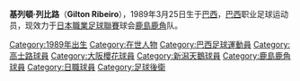 {{Football player infobox
| image = [[Image:Replace_this_image_male.svg|150px]]  <!-- only free-content images are allowed for depicting living people - see [[WP:NONFREE|WP:NONFREE]] --> |
| playername= 基列頓
| fullname = Gilton Ribeiro
| dateofbirth = {{birth date and age|1989|3|25}}
| cityofbirth =
| countryofbirth = [[巴西|巴西]]
| height = {{height|m=1.84}} 
| currentclub  = [[鹿島鹿角|鹿島鹿角]]
| clubnumber = 5
| position = [[後衛_(足球)|後衛]]
| youthyears = 2007
| youthclubs = [[高士路|高士路]]
| years = 2008<br />2008<br />2008-<br />2008<br />2009<br />2010-
| clubs = {{tsl|en|Porto Alegre Futebol Clube||阿雷格里港}}<br />{{tsl|en|Clube Atlético Juventus||祖雲達斯-SP}}<br />[[若因维利体育俱乐部|祖恩維利]]<br />→[[大阪櫻花|大阪櫻花]] (借用)<br />→[[新潟天鵝|新潟天鵝]] (借用)<br />→[[鹿島鹿角|鹿島鹿角]] (借用)
| caps(goals) = <br /><br /><br />{{0}}{{0}}8 {{0}}{{0}}(1)
| nationalyears = 
| nationalteam =
| nationalcaps(goals) = 
| pcupdate = [[19_January|19 January]] 2009
}}

'''基列頓·列比路'''（'''Gilton Ribeiro'''），1989年3月25日生于[[巴西|巴西]]，[[巴西|巴西]]职业足球运动员，现效力于[[日本職業足球聯賽|日本職業足球聯賽]]球会[[鹿島鹿角|鹿島鹿角]]队。

{{DEFAULTSORT:Gilton Ribeiro}}
[[Category:1989年出生|Category:1989年出生]]
[[Category:在世人物|Category:在世人物]]
[[Category:巴西足球運動員|Category:巴西足球運動員]]
[[Category:高士路球員|Category:高士路球員]]
[[Category:大阪櫻花球員|Category:大阪櫻花球員]]
[[Category:新潟天鵝球員|Category:新潟天鵝球員]]
[[Category:鹿島鹿角球員|Category:鹿島鹿角球員]]
[[Category:日職球員|Category:日職球員]]
[[Category:足球後衛|Category:足球後衛]]